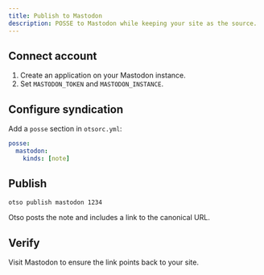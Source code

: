 ```yaml
---
title: Publish to Mastodon
description: POSSE to Mastodon while keeping your site as the source.
---
```


## Connect account

1. Create an application on your Mastodon instance.
2. Set `MASTODON_TOKEN` and `MASTODON_INSTANCE`.

## Configure syndication

Add a `posse` section in `otsorc.yml`:

```yaml
posse:
  mastodon:
    kinds: [note]
```

## Publish

```bash
otso publish mastodon 1234
```

Otso posts the note and includes a link to the canonical URL.

## Verify

Visit Mastodon to ensure the link points back to your site.
